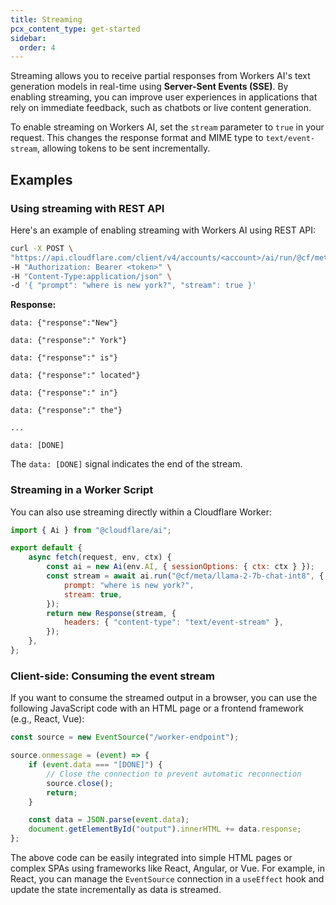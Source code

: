 ```yaml
---
title: Streaming
pcx_content_type: get-started
sidebar:
  order: 4
---
```


Streaming allows you to receive partial responses from Workers AI's text generation models in real-time using **Server-Sent Events (SSE)**. By enabling streaming, you can improve user experiences in applications that rely on immediate feedback, such as chatbots or live content generation.

To enable streaming on Workers AI, set the `stream` parameter to `true` in your request. This changes the response format and MIME type to `text/event-stream`, allowing tokens to be sent incrementally.

## Examples

### Using streaming with REST API

Here's an example of enabling streaming with Workers AI using REST API:

```bash
curl -X POST \
"https://api.cloudflare.com/client/v4/accounts/<account>/ai/run/@cf/meta/llama-2-7b-chat-int8" \
-H "Authorization: Bearer <token>" \
-H "Content-Type:application/json" \
-d '{ "prompt": "where is new york?", "stream": true }'
```

**Response:**

```plaintext
data: {"response":"New"}

data: {"response":" York"}

data: {"response":" is"}

data: {"response":" located"}

data: {"response":" in"}

data: {"response":" the"}

...

data: [DONE]
```

The `data: [DONE]` signal indicates the end of the stream.

### Streaming in a Worker Script

You can also use streaming directly within a Cloudflare Worker:

```javascript
import { Ai } from "@cloudflare/ai";

export default {
	async fetch(request, env, ctx) {
		const ai = new Ai(env.AI, { sessionOptions: { ctx: ctx } });
		const stream = await ai.run("@cf/meta/llama-2-7b-chat-int8", {
			prompt: "where is new york?",
			stream: true,
		});
		return new Response(stream, {
			headers: { "content-type": "text/event-stream" },
		});
	},
};
```

### Client-side: Consuming the event stream

If you want to consume the streamed output in a browser, you can use the following JavaScript code with an HTML page or a frontend framework (e.g., React, Vue):

```javascript
const source = new EventSource("/worker-endpoint");

source.onmessage = (event) => {
	if (event.data === "[DONE]") {
		// Close the connection to prevent automatic reconnection
		source.close();
		return;
	}

	const data = JSON.parse(event.data);
	document.getElementById("output").innerHTML += data.response;
};
```

The above code can be easily integrated into simple HTML pages or complex SPAs using frameworks like React, Angular, or Vue. For example, in React, you can manage the `EventSource` connection in a `useEffect` hook and update the state incrementally as data is streamed.
